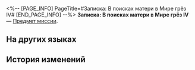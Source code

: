 <%-- [PAGE_INFO]
PageTitle=#Записка: В поисках матери в Мире грёз IV#
[END_PAGE_INFO] --%>
{{Предмет Инфобокс
|id          = 140428
|Изображение = Предмет Записи.png
|Тип         = Предмет миссии
|Инвентарь   = Миссии
|Редкость    = 3
|Эффект      = 
|Описание    = В конце концов отец и дочь находят свою давно пропавшую жену и, соответственно, мать в отеле Мира грёз. Однако она отказывается воссоединяться со своей семьёй. После душераздирающего разговора отец и дочь в отчаянии покидают Мир грёз, заставляя вас задуматься о том, встретите ли вы их когда-нибудь в реальности...
}}
'''Записка: В поисках матери в Мире грёз IV''' — [[Предмет миссии]].

==На других языках==
{{На других языках
|en   = Note: Searching for Mother in Dreamscape (IV)
|zhs  = 笔记：梦境寻母记•四
|zht  = 筆記：夢境尋母記•四
|ja   = ノート：夢境での母探し・4
|ko   = 노트: 꿈세계에서 엄마를 찾아•4
|es   = Nota: Buscando a mamá en el paisaje onírico IV
|fr   = Note&nbsp;: À la recherche d'une mère dans le Pays des rêves&nbsp;(IV)
|ru   = Записка: В поисках матери в Мире грёз IV
|th   = บันทึก: การตามหาแม่ในแดนฝัน 4
|vi   = Ghi chú: Tìm Mẹ Trong Mơ - 4
|de   = Notiz: Suche nach der Mutter in der Traumlandschaft (Ⅳ)
|id   = Catatan: Mencari Ibu di Dunia Mimpi 4
|pt   = Anotação: Procurando por Minha Mãe no Mundonírico (IV)
}}

==История изменений==
{{История изменений|3.5}}
